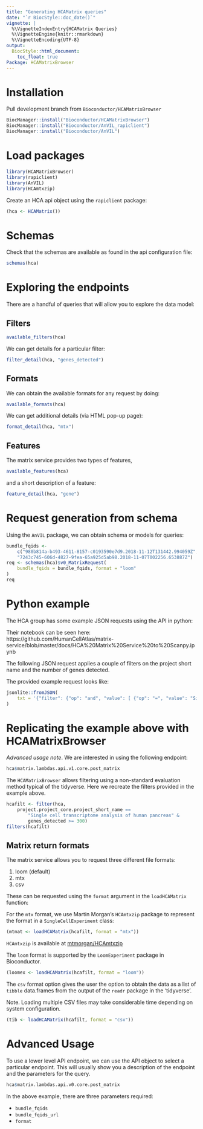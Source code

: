 ```yaml
---
title: "Generating HCAMatrix queries"
date: "`r BiocStyle::doc_date()`"
vignette: |
  %\VignetteIndexEntry{HCAMatrix Queries}
  %\VignetteEngine{knitr::rmarkdown}
  %\VignetteEncoding{UTF-8}
output:
  BiocStyle::html_document:
    toc_float: true
Package: HCAMatrixBrowser
---
```


# Installation

Pull development branch from `Bioconductor/HCAMatrixBrowser`

```r
BiocManager::install("Bioconductor/HCAMatrixBrowser")
BiocManager::install("Bioconductor/AnVIL_rapiclient")
BiocManager::install("Bioconductor/AnVIL")
```

# Load packages

```r
library(HCAMatrixBrowser)
library(rapiclient)
library(AnVIL)
library(HCAmtxzip)
```

Create an HCA api object using the `rapiclient` package:

```r
(hca <- HCAMatrix())
```

# Schemas

Check that the schemas are available as found in the api configuration file:

```r
schemas(hca)
```

# Exploring the endpoints

There are a handful of queries that will allow you to explore the data
model:

## Filters

```r
available_filters(hca)
```

We can get details for a particular filter:

```r
filter_detail(hca, "genes_detected")
```

## Formats

We can obtain the available formats for any request by doing:

```r
available_formats(hca)
```

We can get additional details (via HTML pop-up page):

```r
format_detail(hca, "mtx")
```

## Features

The matrix service provides two types of features,

```r
available_features(hca)
```

and a short description of a feature:

```r
feature_detail(hca, "gene")
```

# Request generation from schema

Using the `AnVIL` package, we can obtain schema or models for queries:

```r
bundle_fqids <-
    c("980b814a-b493-4611-8157-c0193590e7d9.2018-11-12T131442.994059Z",
    "7243c745-606d-4827-9fea-65a925d5ab98.2018-11-07T002256.653887Z")
req <- schemas(hca)$v0_MatrixRequest(
    bundle_fqids = bundle_fqids, format = "loom"
)
req
```

# Python example

The HCA group has some example JSON requests using the API in python:

Their notebook can be seen here:
https://github.com/HumanCellAtlas/matrix-service/blob/master/docs/HCA%20Matrix%20Service%20to%20Scanpy.ipynb

The following JSON request applies a couple of filters on the project
short name and the number of genes detected.

The provided example request looks like:

```r
jsonlite::fromJSON(
    txt = '{"filter": {"op": "and", "value": [ {"op": "=", "value": "Single cell transcriptome analysis of human pancreas", "field": "project.project_core.project_short_name"}, {"op": ">=", "value": 300, "field": "genes_detected"} ] }}'
)
```

# Replicating the example above with HCAMatrixBrowser

*Advanced usage note*. We are interested in using the following endpoint:

```r
hca$matrix.lambdas.api.v1.core.post_matrix
```

The `HCAMatrixBrowser` allows filtering using a non-standard evaluation
method typical of the tidyverse. Here we recreate the filters provided
in the example above.

```r
hcafilt <- filter(hca,
    project.project_core.project_short_name ==
        "Single cell transcriptome analysis of human pancreas" &
        genes_detected >= 300)
filters(hcafilt)
```

## Matrix return formats

The matrix service allows you to request three different file formats:

1. loom (default) 
2. mtx
3. csv

These can be requested using the `format` argument in the `loadHCAMatrix`
function:

For the `mtx` format, we use Martin Morgan's `HCAmtxzip` package to represent
the format in a `SingleCellExperiment` class:

```r
(mtmat <- loadHCAMatrix(hcafilt, format = "mtx"))
```

`HCAmtxzip` is available at
[mtmorgan/HCAmtxzip](https://github.com/mtmorgan/HCAmtxzip)

The `loom` format is supported by the `LoomExperiment` package in Bioconductor.

```r
(loomex <- loadHCAMatrix(hcafilt, format = "loom"))
```

The `csv` format option gives the user the option to obtain the data
as a list of `tibble` data.frames from the output of the `readr` package in the
'tidyverse'.

Note. Loading multiple CSV files may take considerable time depending on
system configuration.

```r
(tib <- loadHCAMatrix(hcafilt, format = "csv"))
```


# Advanced Usage

To use a lower level API endpoint, we can use the API object to select a
particular endpoint. This will usually show you a description of the endpoint
and the parameters for the query.

```r
hca$matrix.lambdas.api.v0.core.post_matrix
```

In the above example, there are three parameters required:

* `bundle_fqids`
* `bundle_fqids_url`
* `format`
